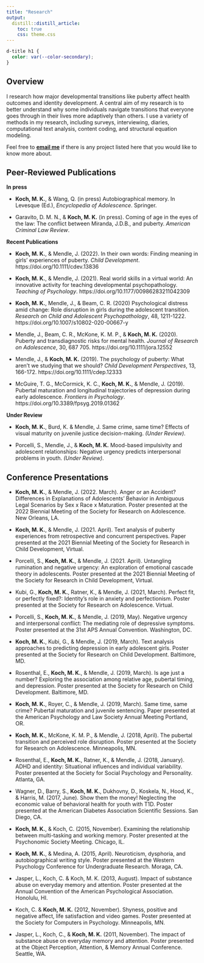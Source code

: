 ```yaml
---
title: "Research"
output:
  distill::distill_article:
    toc: true
    css: theme.css
---
```


```css
d-title h1 {
  color: var(--color-secondary);
}

```

## Overview
I  research how major developmental transitions like puberty affect health outcomes and identity development.
A central aim of my research is to better understand why some individuals navigate transitions that everyone goes through in their lives more adaptively than others.
I use a variety of methods in my research, including surveys, interviewing, diaries, computational text analysis, content coding, and structural equation modeling.

Feel free to [__email me__](mailto:m.koch@ufl.edu) if there is any project listed here that you would like to know more about.


## Peer-Reviewed Publications

**In press**

+ __Koch, M. K.__, & Wang, Q. (in press) Autobiographical memory. In Levesque (Ed.), _Encyclopedia of Adolescence_. Springer.

+ Garavito, D. M. N., & __Koch, M. K.__ (in press). Coming of age in the eyes of the law: The	conflict between Miranda, J.D.B., and puberty. _American Criminal Law Review_. 

**Recent Publications**

+ __Koch, M. K.__, & Mendle, J. (2022). In their own words: Finding meaning in girls’ experiences of	puberty. _Child Development_. https://doi.org/10.1111/cdev.13836

+ __Koch, M. K.__, & Mendle, J. (2021). Real world skills in a virtual world: An innovative activity for teaching developmental psychopathology. _Teaching of Psychology_. https://doi.org/10.1177/00986283211042309

+ __Koch, M. K.__, Mendle, J., & Beam, C. R. (2020) Psychological distress amid change: Role	disruption in girls during the adolescent transition. _Research on Child and Adolescent Psychopathology_, 48, 1211-1222. https://doi.org/10.1007/s10802-020-00667-y

+ Mendle, J., Beam, C. R., McKone, K. M. P., & __Koch, M. K.__ (2020). Puberty and transdiagnostic risks for mental health. _Journal of Research on Adolescence_, 30, 687	705. https://doi.org/10.1111/jora.12552

+ Mendle, J., & __Koch, M. K.__ (2019). The psychology of puberty: What aren’t we studying that	we should? _Child Development Perspectives_, 13, 166-172.	https://doi.org/10.1111/cdep.12333

+ McGuire, T. G., McCormick, K. C., __Koch, M. K.__, & Mendle, J. (2019). Pubertal maturation	and longitudinal trajectories of depression during early adolescence. _Frontiers in	Psychology_.  https://doi.org/10.3389/fpsyg.2019.01362

**Under Review**

+ __Koch, M. K.__, Burd, K. & Mendle, J. Same crime, same time? Effects of visual maturity on	juvenile justice decision-making. _(Under Review)_.

+ Porcelli, S., Mendle, J., & __Koch, M. K.__ Mood-based impulsivity and adolescent relationships:	Negative urgency predicts interpersonal problems in youth. _(Under Review)_.

## Conference Presentations

+ __Koch, M. K.__, & Mendle, J. (2022. March). Anger or an Accident? Differences in Explanations	of Adolescents’ Behavior in Ambiguous Legal Scenarios by Sex x Race x Maturation.	Poster presented at the 2022 Biennial Meeting of the Society for Research on	Adolescence. New Orleans, LA.

+ __Koch, M. K.__, & Mendle, J. (2021. April). Text analysis of puberty experiences from	retrospective and concurrent perspectives. Paper presented at the 2021 Biennial Meeting	of the Society for Research in Child Development, Virtual.

+ Porcelli, S., __Koch, M. K.__, & Mendle, J. (2021. April). Untangling rumination and negative	urgency: An exploration of emotional cascade theory in adolescents. Poster presented at	the 2021 Biennial Meeting of the Society for Research in Child Development, Virtual.

+ Kubi, G., __Koch, M. K.__, Ratner, K., & Mendle, J. (2021, March). Perfect fit, or perfectly fixed?:	Identity’s role in anxiety and perfectionism. Poster presented at the Society for Research	on Adolescence. Virtual.

+ Porcelli, S., __Koch, M. K.__, & Mendle, J. (2019, May). Negative urgency and interpersonal	conflict: The mediating role of depressive symptoms. Poster presented at the 31st APS	Annual Convention. Washington, DC.

+ __Koch, M. K.__, Kubi, G., & Mendle, J. (2019, March). Text analysis approaches to predicting	depression in early adolescent girls. Poster presented at the Society for Research on Child	Development. Baltimore, MD.

+ Rosenthal, E., __Koch, M. K.__, & Mendle, J. (2019, March). Is age just a number? Exploring the	association among relative age, pubertal timing, and depression. Poster presented at the	Society for Research on Child Development. Baltimore, MD.

+ __Koch, M. K.__, Royer, C., & Mendle, J. (2019, March). Same time, same crime? Pubertal	maturation and juvenile sentencing. Paper presented at the American Psychology and	Law Society Annual Meeting Portland, OR.

+ __Koch, M. K.__, McKone, K. M. P., & Mendle, J. (2018, April). The pubertal transition and	perceived role disruption. Poster presented at the Society for Research on Adolescence.	Minneapolis, MN.

+ Rosenthal, E., __Koch, M. K.__, Ratner, K., & Mendle, J. (2018, January). ADHD and identity:	Situational influences and individual variability. Poster presented at the Society for Social	Psychology and Personality. Atlanta, GA.

+ Wagner, D., Barry, S., __Koch, M. K.__, Dukhovny, D., Koskela, N., Hood, K., & Harris, M. (2017,	June). Show them the money! Neglecting the economic value of behavioral health for	youth with T1D. Poster presented at the American Diabetes Association Scientific	Sessions. San Diego, CA.

+ __Koch, M. K.__, & Koch, C. (2015, November). Examining the relationship between multi-tasking	and working memory. Poster presented at the Psychonomic Society Meeting. Chicago,	IL.

+ __Koch, M. K.__, & Medina, A. (2015, April). Neuroticism, dysphoria, and autobiographical writing	style. Poster presented at the Western Psychology Conference for Undergraduate	Research. Moraga, CA.

+ Jasper, L., Koch, C. & Koch, M. K. (2013, August). Impact of substance abuse on everyday	memory and attention. Poster presented at the Annual Convention of the American Psychological Association. Honolulu, HI.

+ Koch, C. & __Koch, M. K.__ (2012, November). Shyness, positive and negative affect, life	satisfaction and video games. Poster presented at the Society for Computers in	Psychology. Minneapolis, MN.

+ Jasper, L., Koch, C., & __Koch, M. K.__ (2011, November). The impact of substance abuse on	everyday memory and attention. Poster presented at the Object Perception, Attention, &	Memory Annual Conference. Seattle, WA.